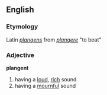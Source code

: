==English==
=== Etymology ===
Latin ''[[plangens]]'' from ''[[plangere]]'' "to beat"

=== Adjective ===
'''plangent'''
# having a [[loud]], [[rich]] sound
# having a [[mournful]] sound